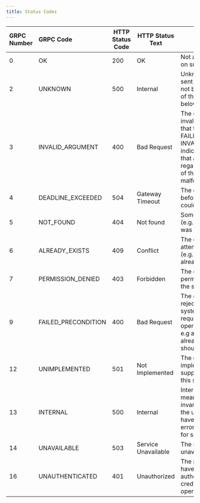 ```yaml
---
title: Status Codes
---
```


| GRPC Number    | GRPC Code                 | HTTP Status Code | HTTP Status Text             |Description                                                                                                                           |
| :---------| :------------------- | ------------------ | ------------- | -------------------------------------------------------------------------------------------------------------------------- |
| 0         | OK                   | 200 |OK              | Not an error; returned on success.                              |
| 2         | UNKNOWN              | 500 |Internal        | Unknown error, this is sent if the error could not be identified as one of the errors described below |
| 3         | INVALID_ARGUMENT     | 400 |Bad Request     | The client specified an invalid argument. Note that this differs from FAILED_PRECONDITION. INVALID_ARGUMENT indicates arguments that are problematic regardless of the state of the system (e.g., a malformed file name).                                                              |
| 4         | DEADLINE_EXCEEDED    | 504 |Gateway Timeout | The deadline expired before the operation could complete.                                                               |
| 5         | NOT_FOUND            | 404 |Not found       | Some requested entity (e.g. user or project) was not found.                                                            |
| 6         | ALREADY_EXISTS       | 409 |Conflict        | The entity that a client attempted to create (e.g. user or project) already exists.                                                             |
| 7         | PERMISSION_DENIED    | 403 |Forbidden       |The caller does not have permission to execute the specified operation.                                                              |
| 9         | FAILED_PRECONDITION  | 400 |Bad Request     | The operation was rejected because the system is not in a state required for the operation's execution. e.g a project that is already deactivated, should be deactivated |
| 12        | UNIMPLEMENTED        | 501 |Not Implemented |The operation is not implemented or is not supported/enabled in this service.                                                              |
| 13        | INTERNAL             | 500 |Internal        |Internal errors. This means that some invariants expected by the underlying system have been broken. This error code is reserved for serious errors. |
| 14        | UNAVAILABLE          | 503 |Service Unavailable | The service is currently unavailable.                                                              |
| 16        | UNAUTHENTICATED      | 401 |Unauthorized    |The request does not have valid authentication credentials for the operation.      |

